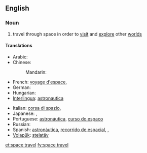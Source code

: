 ==English==

===Noun===
{{wikipedia|space exploration}}
{{en-noun|sg=[[space]] [[travel]]|-}}

# travel through space in order to [[visit]] and [[explore]] other [[world]]s

====Translations====
{{trans-top|travel through space in order to visit and explore other worlds}}
* Arabic: {{t|ar|الرحلات الفضائية|f|p|tr=al-riHlaat al-faDaa'íyya|sc=Arab}}
* Chinese:
*: Mandarin: {{t|zh|太空旅行|tr=tàikōng lǚxíng|sc=Hani}}
* French: [[voyage d'espace]], {{t|fr|voyage d'espace|m}}
* German: {{t+|de|Raumfahrt|f}}
* Hungarian: {{t+|hu|űrrepülés}}
* [[Interlingua]]: [[astronautica]]
{{trans-mid}}
* Italian: [[corsa di spazio]], {{t|it|corsa di spazio|f}}
* Japanese: {{t|ja|uchū ryokō|tr=うちゅうりょこう,  |alt=宇宙旅行|sc=Jpan}}, {{t|ja|スペーストラベル|tr=supēsutoraberu|sc=Jpan}}
* Portuguese: [[astronáutica]], [[curso do espaço]]
* Russian: {{t|ru|космическое путешествие|n|tr=kosmíčeskoje putešéstvije|sc=Cyrl}}
* Spanish: [[astronáutica]], [[recorrido de espacial]], {{t|es|viaje espacial|m}}, {{t|es|recorrido de espacial|m}}
* [[Volapük]]: [[stelatäv]]
{{trans-bottom}}

[[et:space travel]]
[[fy:space travel]]